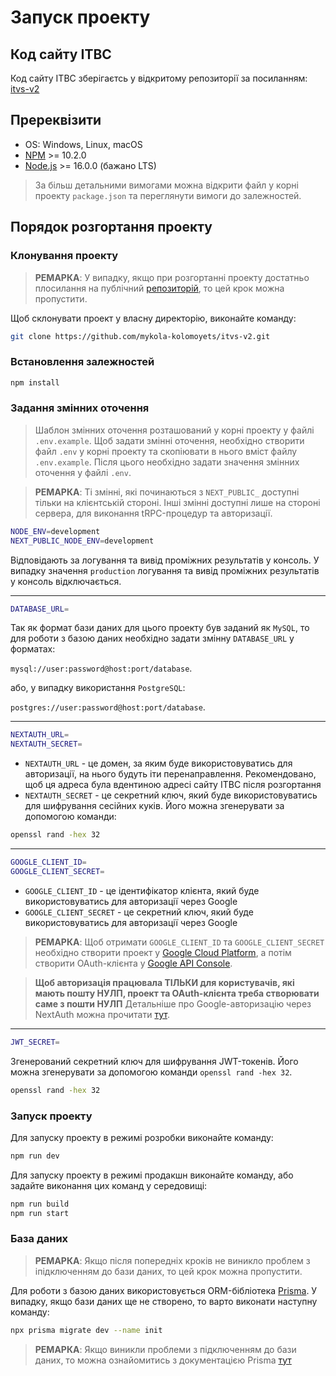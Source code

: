 # Запуск проекту

## Код сайту ІТВС

Код сайту ІТВС зберігаєтсь у відкритому репозиторії за посиланням: [itvs-v2](https://github.com/mykola-kolomoyets/itvs-v2)

## Пререквізити

- OS: Windows, Linux, macOS
- [NPM](https://www.npmjs.com/) >= 10.2.0
- [Node.js](https://nodejs.org/en/) >= 16.0.0 (бажано LTS)

>  За більш детальними вимогами можна відкрити файл у корні проекту `package.json` та переглянути вимоги до залежностей.

## Порядок розгортання проекту

### Клонування проекту

> **РЕМАРКА**: У випадку, якщо при розгортанні проекту достатньо плосилання на публічний [репозиторій](https://github.com/mykola-kolomoyets/itvs-v2), то цей крок можна пропустити.

Щоб склонувати проект у власну директорію, виконайте команду:

```bash copy
git clone https://github.com/mykola-kolomoyets/itvs-v2.git
```

### Встановлення залежностей

```bash copy
npm install
```

### Задання змінних оточення

> Шаблон змінних оточення розташований у корні проекту у файлі `.env.example`. Щоб задати змінні оточення, необхідно створити файл `.env` у корні проекту та скопіювати в нього вміст файлу `.env.example`. Після цього необхідно задати значення змінних оточення у файлі `.env`.

> **РЕМАРКА**: Ті змінні, які починаються з `NEXT_PUBLIC_` доступні тільки на клієнтській стороні. Інші змінні доступні лише на стороні сервера, для виконання tRPC-процедур та авторизації.

```bash copy
NODE_ENV=development
NEXT_PUBLIC_NODE_ENV=development
```
Відповідають за логування та вивід проміжних результатів у консоль. У випадку значення `production` логування та вивід проміжних результатів у консоль відключається.

---

```bash copy
DATABASE_URL=
```
Так як формат бази даних для цього проекту був заданий як `MySQL`, то для роботи з базою даних необхідно задати змінну `DATABASE_URL` у форматах: 

`mysql://user:password@host:port/database`. 

або, у випадку використання `PostgreSQL`:

`postgres://user:password@host:port/database`.

---

```bash copy
NEXTAUTH_URL=
NEXTAUTH_SECRET=
```
- `NEXTAUTH_URL` - це домен, за яким буде використовуватись для авторизації, на нього будуть іти перенаправлення. Рекомендовано, щоб ця адреса була вдентиною адресі сайту ІТВС після розгортання
- `NEXTAUTH_SECRET` - це секретний ключ, який буде використовуватись для шифрування сесійних куків. Його можна згенерувати за допомогою команди:

```bash copy
openssl rand -hex 32
```

---

```bash copy
GOOGLE_CLIENT_ID=
GOOGLE_CLIENT_SECRET=
```
- `GOOGLE_CLIENT_ID` - це ідентифікатор клієнта, який буде використовуватись для авторизації через Google
- `GOOGLE_CLIENT_SECRET` - це секретний ключ, який буде використовуватись для авторизації через Google

> **РЕМАРКА**: Щоб отримати `GOOGLE_CLIENT_ID` та `GOOGLE_CLIENT_SECRET` необхідно створити проект у [Google Cloud Platform](https://console.cloud.google.com/), а потім створити OAuth-клієнта у [Google API Console](https://console.developers.google.com/apis/credentials). 

> **Щоб авторизація працювала ТІЛЬКИ для користувачів, які мають пошту НУЛП, проект та OAuth-клієнта треба створювати саме з пошти НУЛП** Детальніше про Google-авторизацію через NextAuth можна прочитати [тут](https://next-auth.js.org/providers/google).

---

```bash copy
JWT_SECRET=
```
Згенерований секретний ключ для шифрування JWT-токенів. Його можна згенерувати за допомогою команди `openssl rand -hex 32`.

```bash copy
openssl rand -hex 32
```

### Запуск проекту

Для запуску проекту в режимі розробки виконайте команду:

```bash copy
npm run dev
```

Для запуску проекту в режимі продакшн виконайте команду, або задайте виконання цих команд у середовищі:

```bash copy
npm run build
npm run start
```

### База даних

> **РЕМАРКА**: Якщо після попередніх кроків не виникло проблем з іпідключенням до бази даних, то цей крок можна пропустити.

Для роботи з базою даних використовується ORM-бібліотека [Prisma](https://www.prisma.io/). У випадку, якщо бази даних ще не створено, то варто виконати наступну команду:

```bash copy
npx prisma migrate dev --name init
```

> **РЕМАРКА**: Якщо виникли проблеми з підключенням до бази даних, то можна ознайомитись з документацією Prisma [тут](https://www.prisma.io/docs/getting-started/setup-prisma/add-to-existing-project/relational-databases/connect-your-database-typescript-postgresql)









